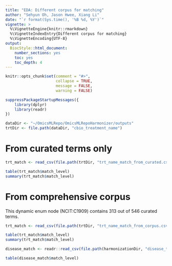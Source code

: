 ```yaml
---
title: "EDA: Different corpus for matching"
author: "Sehyun Oh, Jason Hwee, Xiang Li"
date: "`r format(Sys.time(), '%B %d, %Y')`"
vignette: >
  %\VignetteEngine{knitr::rmarkdown}
  %\VignetteIndexEntry{Different corpus for matching}
  %\VignetteEncoding{UTF-8}
output:
  BiocStyle::html_document:
    number_sections: yes
    toc: yes
    toc_depth: 4
---
```


```r
knitr::opts_chunk$set(comment = "#>", 
                      collapse = TRUE, 
                      message = FALSE, 
                      warning = FALSE)
```

```r
suppressPackageStartupMessages({
    library(dplyr)
    library(readr)
})
```

```r
dataDir <- "~/OmicsMLRepo/OmicsMLRepoHarmonizer/outputs"
trtDir <- file.path(dataDir, "cbio_treatment_name")
```


# From curated terms only
```r
trt_match <- read_csv(file.path(trtDir, "trt_name_match_from_curated.csv"))

table(trt_match$match_level)
summary(trt_match$match_level)
```

# From comprehensive corpus
This dynamic enum node (NCIT:C1909) contains 313 out of 546 curated terms.
```r
trt_match <- read_csv(file.path(trtDir, "trt_name_match_from_corpus.csv"))

table(trt_match$match_level)
summary(trt_match$match_level)
```



```r
disease_match <- readr::read_csv(file.path(harmonizationDir, "disease_top5.csv"))

table(disease_match$match_level)
```

